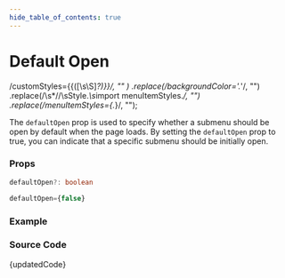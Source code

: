 ```yaml
---
hide_table_of_contents: true
---
```



# Default Open

  /customStyles=\{\{([\s\S]*?)\}\}/,
  ""
)
  .replace(/backgroundColor='.*'/, "")
  .replace(/\s*\/\/\sStyle.*\s*import menuItemStyles.*/, "")
  .replace(/menuItemStyles={.*}/, "");

The `defaultOpen` prop is used to specify whether a submenu should be open by default when the page loads. By setting the `defaultOpen` prop to true, you can indicate that a specific submenu should be initially open.

### Props

```ts noCopy
defaultOpen?: boolean
```

```ts noCopy title='Default Value'
defaultOpen={false}
```

### Example

<BrowserWindow url="/vertical-menu/submenu/default-open">
  <Provider>
    <DefaultOpen />
  </Provider>
</BrowserWindow>

### Source Code

<TsToJsCodeSnippet>{updatedCode}</TsToJsCodeSnippet>

